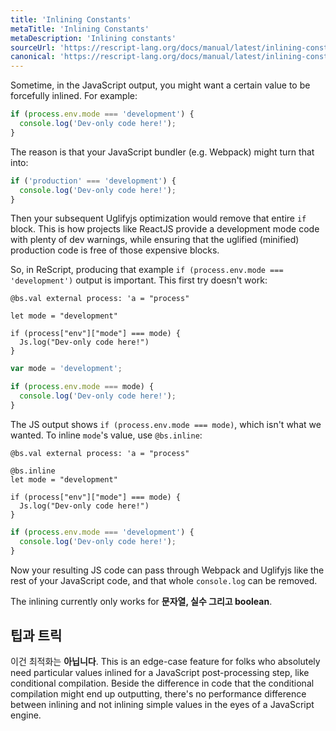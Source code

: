 ```yaml
---
title: 'Inlining Constants'
metaTitle: 'Inlining Constants'
metaDescription: 'Inlining constants'
sourceUrl: 'https://rescript-lang.org/docs/manual/latest/inlining-constants'
canonical: 'https://rescript-lang.org/docs/manual/latest/inlining-constants'
---
```


Sometime, in the JavaScript output, you might want a certain value to be forcefully inlined. For example:

```js
if (process.env.mode === 'development') {
  console.log('Dev-only code here!');
}
```

The reason is that your JavaScript bundler (e.g. Webpack) might turn that into:

```js
if ('production' === 'development') {
  console.log('Dev-only code here!');
}
```

Then your subsequent Uglifyjs optimization would remove that entire `if` block. This is how projects like ReactJS provide a development mode code with plenty of dev warnings, while ensuring that the uglified (minified) production code is free of those expensive blocks.

So, in ReScript, producing that example `if (process.env.mode === 'development')` output is important. This first try doesn't work:

```reason
@bs.val external process: 'a = "process"

let mode = "development"

if (process["env"]["mode"] === mode) {
  Js.log("Dev-only code here!")
}
```

```js
var mode = 'development';

if (process.env.mode === mode) {
  console.log('Dev-only code here!');
}
```

The JS output shows `if (process.env.mode === mode)`, which isn't what we wanted. To inline `mode`'s value, use `@bs.inline`:

```reason
@bs.val external process: 'a = "process"

@bs.inline
let mode = "development"

if (process["env"]["mode"] === mode) {
  Js.log("Dev-only code here!")
}
```

```js
if (process.env.mode === 'development') {
  console.log('Dev-only code here!');
}
```

Now your resulting JS code can pass through Webpack and Uglifyjs like the rest of your JavaScript code, and that whole `console.log` can be removed.

The inlining currently only works for **문자열, 실수 그리고 boolean**.

## 팁과 트릭

이건 최적화는 **아닙니다**. This is an edge-case feature for folks who absolutely need particular values inlined for a JavaScript post-processing step, like conditional compilation. Beside the difference in code that the conditional compilation might end up outputting, there's no performance difference between inlining and not inlining simple values in the eyes of a JavaScript engine.
